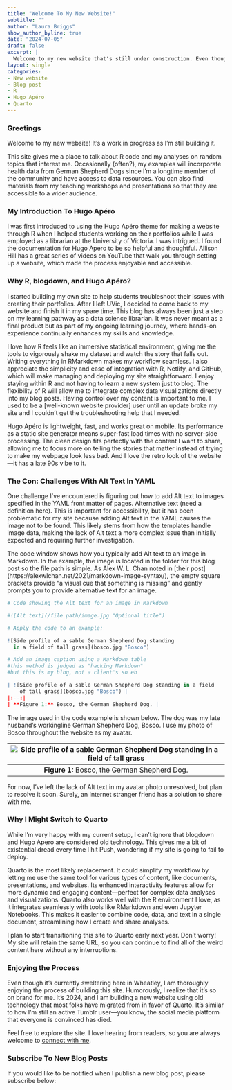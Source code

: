 ```yaml
---
title: "Welcome To My New Website!"
subtitle: ""
author: "Laura Briggs"
show_author_byline: true
date: "2024-07-05"
draft: false
excerpt: |
  Welcome to my new website that's still under construction. Even though it's 2024, the   site is built using R, blogdown, and Hugo Apéro. Let me explain why this is totally on brand for me.
layout: single
categories:
- New website
- Blog post
- R
- Hugo Apéro
- Quarto
---
```


### Greetings

Welcome to my new website! It's a work in progress as I'm still building it.

This site gives me a place to talk about R code and my analyses on random topics that interest me. Occasionally  (often?), my examples will incorporate health data from German Shepherd Dogs since I'm a longtime member of the community and have access to data resources. You can also find materials from my teaching workshops and presentations so that they are accessible to a wider audience.

### My Introduction To Hugo Apéro

I was first introduced to using the Hugo Apéro theme for making a website through R when I helped students working on their portfolios while I was employed as a librarian at the University of Victoria. I was intrigued. I found the documentation for Hugo Apero to be so helpful and thoughtful. Allison Hill has a great series of videos on YouTube that walk you through setting up a website, which made the process enjoyable and accessible.

### Why R, blogdown, and Hugo Apéro?

I started building my own site to help students troubleshoot their issues with creating their portfolios. After I left UVic, I decided to come back to my website and finish it in my spare time. This blog has always been just a step on my learning pathway as a data science librarian. It was never meant as a final product but as part of my ongoing learning journey, where hands-on experience continually enhances my skills and knowledge.

I love how R feels like an immersive statistical environment, giving me the tools to vigorously shake my dataset and watch the story that falls out. Writing everything in RMarkdown makes my workflow seamless. I also appreciate the simplicity and ease of integration with R, Netlify, and GitHub, which will make managing and deploying my site straightforward. I enjoy staying within R and not having to learn a new system just to blog. The flexibility of R will allow me to integrate complex data visualizations directly into my blog posts. Having control over my content is important to me. I used to be a [well-known website provider] user until an update broke my site and I couldn't get the troubleshooting help that I needed.

Hugo Apéro is lightweight, fast, and works great on mobile. Its performance as a static site generator means super-fast load times with no server-side processing. The clean design fits perfectly with the content I want to share, allowing me to focus more on telling the stories that matter instead of trying to make my webpage look less bad. And I love the retro look of the website—it has a late 90s vibe to it.

### The Con: Challenges With Alt Text In YAML

One challenge I’ve encountered is figuring out how to add Alt text to images specified in the YAML front matter of pages. Alternative text (need a definition here). This is important for accessibility, but it has been problematic for  my site because adding Alt text in the YAML causes the image not to be found. This likely stems from how the templates handle image data, making the lack of Alt text a more complex issue than initially expected and requiring further investigation.

The code window shows how you typically add Alt text to an image in Markdown. In the example, the image is located in the folder for this blog post so the file path is simple. As Alex W. L. Chan noted in [their post] (https://alexwlchan.net/2021/markdown-image-syntax/), the empty square brackets provide "a visual cue that something is missing" and gently prompts you to provide alternative text for an image. 

```r

# Code showing the Alt text for an image in Markdown

#![Alt text](/file path/image.jpg "Optional title")

# Apply the code to an example:

![Side profile of a sable German Shepherd Dog standing 
  in a field of tall grass](bosco.jpg "Bosco")

# Add an image caption using a Markdown table
#this method is judged as "hacking Markdown"
#but this is my blog, not a client's so eh

| ![Side profile of a sable German Shepherd Dog standing in a field 
    of tall grass](bosco.jpg "Bosco") |
|:--:|
| **Figure 1:** Bosco, the German Shepherd Dog. |

```

The image used in the code example is shown below. The dog was my late husband's workingline German Shepherd Dog, Bosco. I use my photo of Bosco throughout the website as my avatar.

| ![Side profile of a sable German Shepherd Dog standing in a field of tall grass](bosco.jpg "Bosco") |
|:--:|
| **Figure 1:** Bosco, the German Shepherd Dog. |

For now, I’ve left the lack of Alt text in my avatar photo unresolved, but plan to resolve it soon. Surely, an Internet stranger friend has a solution to share with me.

### Why I Might Switch to Quarto

While I'm very happy with my current setup, I can't ignore that blogdown and Hugo Apero are considered old technology. This gives me a bit of existential dread every time I hit Push, wondering if my site is going to fail to deploy.

Quarto is the most likely replacement. It could simplify my workflow by letting me use the same tool for various types of content, like documents, presentations, and websites. Its enhanced interactivity features allow for more dynamic and engaging content—perfect for complex data analyses and visualizations. Quarto also works well with the R environment I love, as it integrates seamlessly with tools like RMarkdown and even Jupyter Notebooks. This makes it easier to combine code, data, and text in a single document, streamlining how I create and share analyses.

I plan to start transitioning this site to Quarto early next year. Don't worry! My site will retain the same URL, so you can continue to find all of the weird content here without any interruptions.

### Enjoying the Process

Even though it's currently sweltering here in Wheatley, I am thoroughly enjoying the process of building this site. Humorously, I realize that it's so on brand for me. It's 2024, and I am building a new website using old technology that most folks have migrated from in favor of Quarto. It's similar to how I'm still an active Tumblr user—you know, the social media platform that everyone is convinced has died.

Feel free to explore the site. I love hearing from readers, so you are always welcome to [connect with me](/contact).

### Subscribe To New Blog Posts

If you would like to be notified when I publish a new blog post, please subscribe below:

